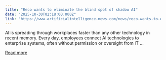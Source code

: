 ```yaml
---
title: "Reco wants to eliminate the blind spot of shadow AI"
date: "2025-10-30T02:18:00.000Z"
link: "https://www.artificialintelligence-news.com/news/reco-wants-to-eliminate-the-blind-spot-of-shadow-ai/"
---
```


AI is spreading through workplaces faster than any other technology in recent memory. Every day, employees connect AI technologies to enterprise systems, often without permission or oversight from IT ...

[Read more](https://www.artificialintelligence-news.com/news/reco-wants-to-eliminate-the-blind-spot-of-shadow-ai/)
